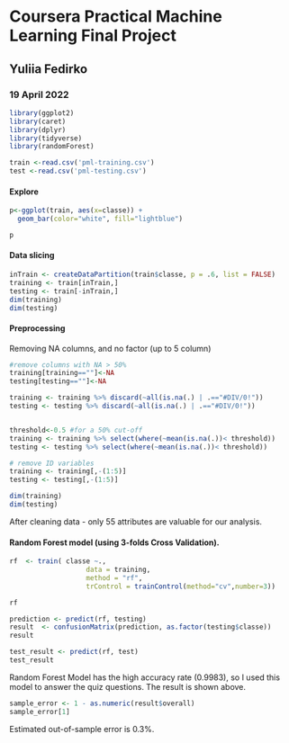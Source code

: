 # Coursera Practical Machine Learning Final Project
## Yuliia Fedirko
### 19 April 2022

```{r}
library(ggplot2)
library(caret)
library(dplyr)
library(tidyverse)
library(randomForest)

```


```{r}
train <-read.csv('pml-training.csv')
test <-read.csv('pml-testing.csv')
```

#### Explore
```{r}
p<-ggplot(train, aes(x=classe)) + 
  geom_bar(color="white", fill="lightblue")

p
```


#### Data slicing
```{r}

inTrain <- createDataPartition(train$classe, p = .6, list = FALSE)
training <- train[inTrain,]
testing <- train[-inTrain,]
dim(training)
dim(testing)

```

#### Preprocessing
Removing NA columns,  and no factor (up to 5 column)

```{r}


#remove columns with NA > 50%
training[training==""]<-NA
testing[testing==""]<-NA

training <- training %>% discard(~all(is.na(.) | .=="#DIV/0!"))
testing <- testing %>% discard(~all(is.na(.) | .=="#DIV/0!"))


threshold<-0.5 #for a 50% cut-off
training <- training %>% select(where(~mean(is.na(.))< threshold))
testing <- testing %>% select(where(~mean(is.na(.))< threshold))

# remove ID variables
training <- training[,-(1:5)]
testing <- testing[,-(1:5)]

dim(training)
dim(testing)
```
After cleaning data - only 55 attributes are valuable for our analysis.


#### Random Forest model (using 3-folds Cross Validation).

```{r}

rf  <- train( classe ~.,
                   data = training,
                   method = "rf",
                   trControl = trainControl(method="cv",number=3))
```

```{r}
rf
```

```{r}
prediction <- predict(rf, testing)
result  <- confusionMatrix(prediction, as.factor(testing$classe))
result 
```
```{r}
test_result <- predict(rf, test)
test_result
```
Random Forest Model has the high accuracy rate (0.9983), so I used this model to answer the quiz questions. The result is shown above.

```{r}
sample_error <- 1 - as.numeric(result$overall)
sample_error[1]
```
Estimated out-of-sample error is 0.3%.

